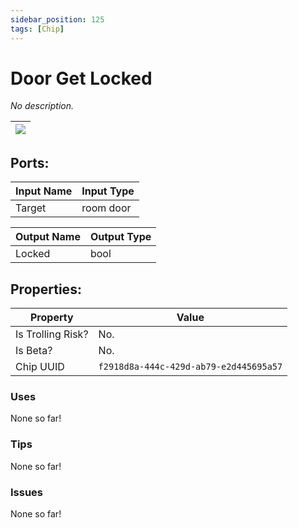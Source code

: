 ```yaml
---
sidebar_position: 125
tags: [Chip]
---
```


# Door Get Locked


*No description.*

| ![](https://images-ext-2.discordapp.net/external/MPmIaQzlEPmgGWlgi-WxBBXt0Bjv_zWPkg1y1f_sy3s/https/www.recroomcircuits.com/image/circuit/absolute-value?width=206&height=108) |
|-----|

## Ports:

| Input Name | Input Type |
|-----------|-----------|
| Target | room door |

| Output Name | Output Type |
|-----------|-----------|
| Locked | bool |

## Properties:

| Property  | Value |
|-------------------|-----------|
| Is Trolling Risk? | No. |
| Is Beta? | No. |
| Chip UUID | `f2918d8a-444c-429d-ab79-e2d445695a57` |

### Uses

None so far!

### Tips

None so far!

### Issues

None so far!